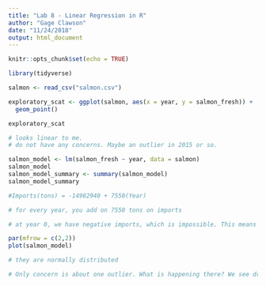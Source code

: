 ```yaml
---
title: "Lab 8 - Linear Regression in R"
author: "Gage Clawson"
date: "11/24/2018"
output: html_document
---
```


```r
knitr::opts_chunk$set(echo = TRUE)
```

```r
library(tidyverse)
```


```r
salmon <- read_csv("salmon.csv")
```

```r
exploratory_scat <- ggplot(salmon, aes(x = year, y = salmon_fresh)) +
  geom_point()

exploratory_scat

# looks linear to me. 
# do not have any concerns. Maybe an outlier in 2015 or so. 
```

```r
salmon_model <- lm(salmon_fresh ~ year, data = salmon)
salmon_model
salmon_model_summary <- summary(salmon_model)
salmon_model_summary

#Imports(tons) = -14982940 + 7550(Year)

# for every year, you add on 7550 tons on imports

# at year 0, we have negative imports, which is impossible. This means that we likely will not have a good model for past models. 
```

```r
par(mfrow = c(2,2))
plot(salmon_model)

# they are normally distributed 

# Only concern is about one outlier. What is happening there? We see drops in imports in 2013 and 2014. Did something happen those years? Stricter regulations on salmon fishing? 
```




